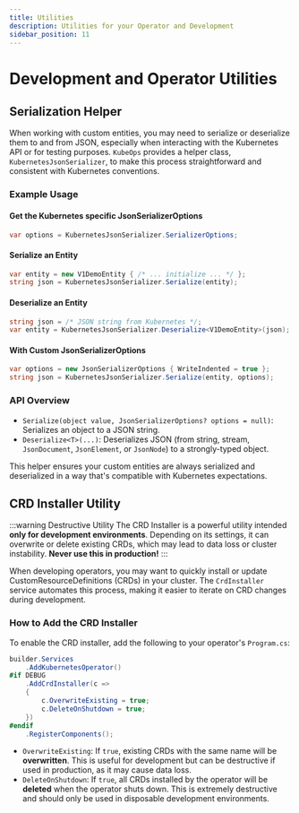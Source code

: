 ```yaml
---
title: Utilities
description: Utilities for your Operator and Development
sidebar_position: 11
---
```


# Development and Operator Utilities

## Serialization Helper

When working with custom entities, you may need to serialize or deserialize them to and from JSON, especially when interacting with the Kubernetes API or for testing purposes. `KubeOps` provides a helper class, `KubernetesJsonSerializer`, to make this process straightforward and consistent with Kubernetes conventions.

### Example Usage

#### Get the Kubernetes specific JsonSerializerOptions

```csharp
var options = KubernetesJsonSerializer.SerializerOptions;
```

#### Serialize an Entity

```csharp
var entity = new V1DemoEntity { /* ... initialize ... */ };
string json = KubernetesJsonSerializer.Serialize(entity);
```

#### Deserialize an Entity

```csharp
string json = /* JSON string from Kubernetes */;
var entity = KubernetesJsonSerializer.Deserialize<V1DemoEntity>(json);
```

#### With Custom JsonSerializerOptions

```csharp
var options = new JsonSerializerOptions { WriteIndented = true };
string json = KubernetesJsonSerializer.Serialize(entity, options);
```

### API Overview

- `Serialize(object value, JsonSerializerOptions? options = null)`: Serializes an object to a JSON string.
- `Deserialize<T>(...)`: Deserializes JSON (from string, stream, `JsonDocument`, `JsonElement`, or `JsonNode`) to a strongly-typed object.

This helper ensures your custom entities are always serialized and deserialized in a way that's compatible with Kubernetes expectations.

## CRD Installer Utility

:::warning Destructive Utility
The CRD Installer is a powerful utility intended **only for development environments**. Depending on its settings, it can overwrite or delete existing CRDs, which may lead to data loss or cluster instability. **Never use this in production!**
:::

When developing operators, you may want to quickly install or update CustomResourceDefinitions (CRDs) in your cluster. The `CrdInstaller` service automates this process, making it easier to iterate on CRD changes during development.

### How to Add the CRD Installer

To enable the CRD installer, add the following to your operator's `Program.cs`:

```csharp
builder.Services
    .AddKubernetesOperator()
#if DEBUG
    .AddCrdInstaller(c =>
    {
        c.OverwriteExisting = true;
        c.DeleteOnShutdown = true;
    })
#endif
    .RegisterComponents();
```

- `OverwriteExisting`: If `true`, existing CRDs with the same name will be **overwritten**. This is useful for development but can be destructive if used in production, as it may cause data loss.
- `DeleteOnShutdown`: If `true`, all CRDs installed by the operator will be **deleted** when the operator shuts down. This is extremely destructive and should only be used in disposable development environments.
